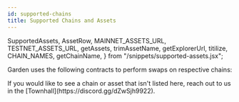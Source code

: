 ```yaml
---
id: supported-chains
title: Supported Chains and Assets
---
```


  SupportedAssets,
  AssetRow,
  MAINNET_ASSETS_URL,
  TESTNET_ASSETS_URL,
  getAssets,
  trimAssetName,
  getExplorerUrl,
  titilize,
  CHAIN_NAMES,
  getChainName,
} from "/snippets/supported-assets.jsx";

Garden uses the following contracts to perform swaps on respective chains:

<Tabs>
  <Tab title="Mainnet">
    <SupportedAssets key={MAINNET_ASSETS_URL} url={MAINNET_ASSETS_URL} />
  </Tab>
  <Tab title="Testnet">
    <SupportedAssets key={TESTNET_ASSETS_URL} url={TESTNET_ASSETS_URL} />
  </Tab>
</Tabs>

<Tip>
  If you would like to see a chain or asset that isn't listed here, reach out to
  us in the [Townhall](https://discord.gg/dZwSjh9922).
</Tip>
